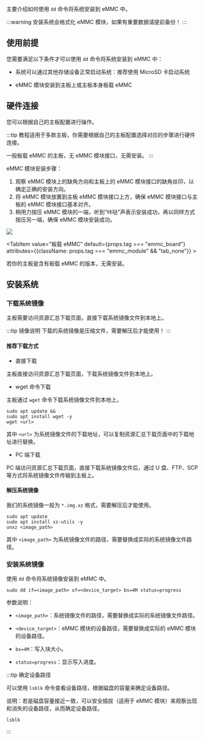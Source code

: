 主要介绍如何使用 `dd` 命令将系统安装到 eMMC 中。

:::warning
安装系统会格式化 eMMC 模块，如果有重要数据请提前备份！
:::

## 使用前提

您需要满足以下条件才可以使用 `dd` 命令将系统安装到 eMMC 中：

- 系统可以通过其他存储设备正常启动系统：推荐使用 MicroSD 卡启动系统

- eMMC 模块安装到主板上或主板本身板载 eMMC

## 硬件连接

您可以根据自己的主板配置进行操作。

:::tip
教程适用于多款主板，你需要根据自己的主板配置选择对应的步骤进行硬件连接。

一般板载 eMMC 的主板，无 eMMC 模块接口，无需安装。
:::

<Tabs queryString="system boot">
<TabItem value="eMMC 模块" default={props.tag === "emmc_module"} attributes={{className: props.tag === "emmc_board" && "tab_none"}} >

eMMC 模块安装步骤：

1. 观察 eMMC 模块上的缺角方向和主板上的 eMMC 模块接口的缺角丝印，以确定正确的安装方向。
2. 将 eMMC 模块放置到主板 eMMC 模块接口上方，确保 eMMC 模块接口与主板的 eMMC 模块接口基本对齐。
3. 稍用力按压 eMMC 模块的一端，听到“咔哒”声表示安装成功，再以同样方式按压另一端，确保 eMMC 模块安装成功。

<div style={{ textAlign: "center" }}>
  <img
    src="/img/common/radxa-os/install-system/emmc-moudle-board.webp"
    style={{ width: "100%", maxWidth: "1200px" }}
  />
</div>

</TabItem>

<TabItem value="板载 eMMC" default={props.tag === "emmc_board"} attributes={{className: props.tag === "emmc_module" && "tab_none"}} >

若你的主板是含有板载 eMMC 的版本，无需安装。

</TabItem>  
</Tabs>

## 安装系统

### 下载系统镜像

主板需要访问资源汇总下载页面，直接下载系统镜像文件到本地上。

:::tip 镜像说明
下载的系统镜像是压缩文件，需要解压后才能使用！
:::

#### 推荐下载方式

- 直接下载

主板直接访问资源汇总下载页面，下载系统镜像文件到本地上。

- wget 命令下载

主板通过 `wget` 命令下载系统镜像文件到本地上。

<NewCodeBlock tip="radxa@device$" type="device">

```
sudo apt update &&
sudo apt install wget -y
wget <url>
```

</NewCodeBlock>

其中 `<url>` 为系统镜像文件的下载地址，可以复制资源汇总下载页面中的下载地址进行替换。

- PC 端下载

PC 端访问资源汇总下载页面，直接下载系统镜像文件后，通过 U 盘、FTP、SCP等方式将系统镜像文件传输到主板上。

#### 解压系统镜像

我们的系统镜像一般为 `*.img.xz` 格式，需要解压后才能使用。

<NewCodeBlock tip="radxa@device$" type="device">

```
sudo apt update
sudo apt install xz-utils -y
unxz <image_path>
```

</NewCodeBlock>

其中 `<image_path>` 为系统镜像文件的路径，需要替换成实际的系统镜像文件路径。

### 安装系统镜像

使用 `dd` 命令将系统镜像安装到 eMMC 中。

<NewCodeBlock tip="radxa@device$" type="device">

```
sudo dd if=<image_path> of=<device_target> bs=4M status=progress
```

</NewCodeBlock>

参数说明：

- `<image_path>`：系统镜像文件的路径，需要替换成实际的系统镜像文件路径。

- `<device_target>`：eMMC 模块的设备路径，需要替换成实际的 eMMC 模块的设备路径。

- `bs=4M`：写入块大小。

- `status=progress`：显示写入进度。

:::tip 确定设备路径

可以使用 `lsblk` 命令查看设备路径，根据磁盘的容量来确定设备路径。

说明：若是磁盘容量接近一致，可以安全插拔（适用于 eMMC 模块）来观察出现和消失的设备路径，从而确定设备路径。

<NewCodeBlock tip="radxa@device$" type="device">

```
lsblk
```

</NewCodeBlock>

:::
